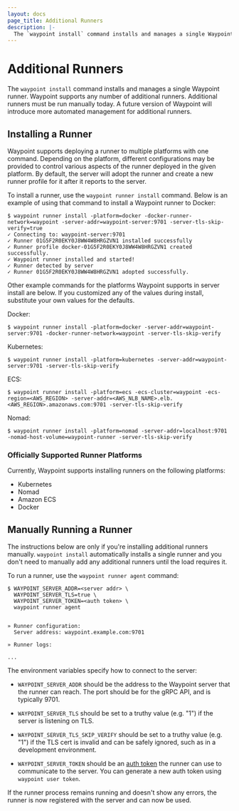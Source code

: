 ```yaml
---
layout: docs
page_title: Additional Runners
description: |-
  The `waypoint install` command installs and manages a single Waypoint runner. Waypoint supports any number of additional runners. Additional runners must be run manually today.
---
```


# Additional Runners

The `waypoint install` command installs and manages a single Waypoint runner.
Waypoint supports any number of additional runners. Additional runners must
be run manually today. A future version of Waypoint will introduce more
automated management for additional runners.

## Installing a Runner

Waypoint supports deploying a runner to multiple platforms with one command.
Depending on the platform, different configurations may be provided to control
various aspects of the runner deployed in the given platform. By default, the
server will adopt the runner and create a new runner profile for it after it
reports to the server.

To install a runner, use the `waypoint runner install` command. Below is an
example of using that command to install a Waypoint runner to Docker:

```shell-session
$ waypoint runner install -platform=docker -docker-runner-network=waypoint -server-addr=waypoint-server:9701 -server-tls-skip-verify=true
✓ Connecting to: waypoint-server:9701
✓ Runner 01G5F2R0EKY0J8WW4W8HRGZVN1 installed successfully
✓ Runner profile docker-01G5F2R0EKY0J8WW4W8HRGZVN1 created successfully.
✓ Waypoint runner installed and started!
✓ Runner detected by server
✓ Runner 01G5F2R0EKY0J8WW4W8HRGZVN1 adopted successfully.
```

Other example commands for the platforms Waypoint supports in server install are
below. If you customized any of the values during install, substitute your own
values for the defaults.

Docker:
```shell-session
$ waypoint runner install -platform=docker -server-addr=waypoint-server:9701 -docker-runner-network=waypoint -server-tls-skip-verify
```

Kubernetes:
```shell-session
$ waypoint runner install -platform=kubernetes -server-addr=waypoint-server:9701 -server-tls-skip-verify
```

ECS:
```shell-session
$ waypoint runner install -platform=ecs -ecs-cluster=waypoint -ecs-region=<AWS_REGION> -server-addr=<AWS_NLB_NAME>.elb.<AWS_REGION>.amazonaws.com:9701 -server-tls-skip-verify
```

Nomad:
```shell-session
$ waypoint runner install -platform=nomad -server-addr=localhost:9701 -nomad-host-volume=waypoint-runner -server-tls-skip-verify
```

### Officially Supported Runner Platforms

Currently, Waypoint supports installing runners on the following platforms:

- Kubernetes
- Nomad
- Amazon ECS
- Docker

## Manually Running a Runner

The instructions below are only if you're installing additional runners
manually. `waypoint install` automatically installs a single runner and
you don't need to manually add any additional runners until the load
requires it.

To run a runner, use the `waypoint runner agent` command:

```shell-session
$ WAYPOINT_SERVER_ADDR=<server addr> \
  WAYPOINT_SERVER_TLS=true \
  WAYPOINT_SERVER_TOKEN=<auth token> \
  waypoint runner agent


» Runner configuration:
  Server address: waypoint.example.com:9701

» Runner logs:

...
```

The environment variables specify how to connect to the server:

- `WAYPOINT_SERVER_ADDR` should be the address to the Waypoint server
  that the runner can reach. The port should be for the gRPC API, and
  is typically 9701.

- `WAYPOINT_SERVER_TLS` should be set to a truthy value (e.g. "1") if
  the server is listening on TLS.

- `WAYPOINT_SERVER_TLS_SKIP_VERIFY` should be set to a truthy value
  (e.g. "1") if the TLS cert is invalid and can be safely ignored,
  such as in a development environment.

- `WAYPOINT_SERVER_TOKEN` should be an [auth token](/docs/server/auth)
  the runner can use to communicate to the server. You can generate a new
  auth token using `waypoint user token`.

If the runner process remains running and doesn't show any errors, the
runner is now registered with the server and can now be used.
